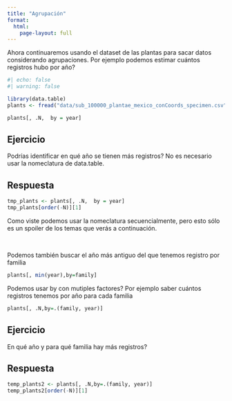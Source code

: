 ```yaml
---
title: "Agrupación"
format: 
  html:
    page-layout: full 
---
```


Ahora continuaremos usando el dataset de las plantas para sacar datos considerando agrupaciones. 
Por ejemplo podemos estimar cuántos registros hubo por año?

```r
#| echo: false
#| warning: false

library(data.table)
plants <- fread("data/sub_100000_plantae_mexico_conCoords_specimen.csv")
```

```r
plants[, .N,  by = year]
```

::: {.callout-note collapse="true"}
## Ejercicio

Podrías identificar en qué año se tienen más registros? No es necesario usar la nomeclatura de data.table. 

::: 

::: {.callout-note collapse="true"}
## Respuesta
```r
tmp_plants <- plants[, .N,  by = year]
tmp_plants[order(-N)][1]

```

:::
Como viste podemos usar la nomeclatura secuencialmente, pero esto sólo es un spoiler de los temas que verás a continuación. 

<br>

Podemos también buscar el año más antiguo del que tenemos registro por familia
```r
plants[, min(year),by=family]
```

Podemos usar by con mutiples factores? Por ejemplo saber cuántos registros tenemos por año para cada familia
```r

plants[, .N,by=.(family, year)]
```
::: {.callout-note collapse="true"}
## Ejercicio
En qué año y para qué familia hay más registros?
:::

::: {.callout-note collapse="true"}
## Respuesta

```r

temp_plants2 <- plants[, .N,by=.(family, year)]
temp_plants2[order(-N)][1]

```
:::

